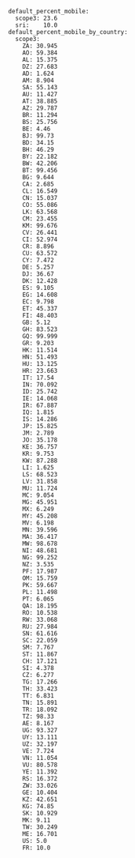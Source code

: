 ```
default_percent_mobile:
  scope3: 23.6
  sri:    10.0
default_percent_mobile_by_country:
  scope3:
    ZA: 30.945
    AO: 59.384
    AL: 15.375
    DZ: 27.683
    AD: 1.624
    AM: 8.904
    SA: 55.143
    AU: 11.427
    AT: 38.885
    AZ: 29.787
    BR: 11.294
    BS: 25.756
    BE: 4.46
    BJ: 99.73
    BD: 34.15
    BH: 46.29
    BY: 22.182
    BW: 42.206
    BT: 99.456
    BG: 9.644
    CA: 2.685
    CL: 16.549
    CN: 15.037
    CO: 55.086
    LK: 63.568
    CM: 23.455
    KM: 99.676
    CV: 26.441
    CI: 52.974
    CR: 8.896
    CU: 63.572
    CY: 7.472
    DE: 5.257
    DJ: 36.67
    DK: 12.428
    ES: 9.105
    EG: 14.608
    EC: 9.798
    ET: 45.337
    FI: 48.403
    GB: 5.12
    GH: 83.523
    GQ: 99.999
    GR: 9.203
    HK: 11.514
    HN: 51.493
    HU: 13.125
    HR: 23.663
    IT: 17.54
    IN: 70.092
    ID: 25.742
    IE: 14.068
    IR: 67.887
    IQ: 1.815
    IS: 14.286
    JP: 15.825
    JM: 2.789
    JO: 35.178
    KE: 36.757
    KR: 9.753
    KW: 87.288
    LI: 1.625
    LS: 68.523
    LV: 31.858
    MU: 11.724
    MC: 9.054
    MG: 45.951
    MX: 6.249
    MY: 45.208
    MV: 6.198
    MN: 39.596
    MA: 36.417
    MW: 98.678
    NI: 48.681
    NG: 99.252
    NZ: 3.535
    PF: 17.987
    OM: 15.759
    PK: 59.667
    PL: 11.498
    PT: 6.065
    QA: 18.195
    RO: 10.538
    RW: 33.068
    RU: 27.984
    SN: 61.616
    SC: 22.059
    SM: 7.767
    ST: 11.867
    CH: 17.121
    SI: 4.378
    CZ: 6.277
    TG: 17.266
    TH: 33.423
    TT: 6.831
    TN: 15.891
    TR: 18.092
    TZ: 98.33
    AE: 8.167
    UG: 93.327
    UY: 13.111
    UZ: 32.197
    VE: 7.724
    VN: 11.054
    VU: 80.578
    YE: 11.392
    RS: 16.372
    ZW: 33.026
    GE: 10.404
    KZ: 42.651
    KG: 74.85
    SK: 10.929
    MK: 9.11
    TW: 30.249
    ME: 16.701
    US: 5.0
    FR: 10.0

```
